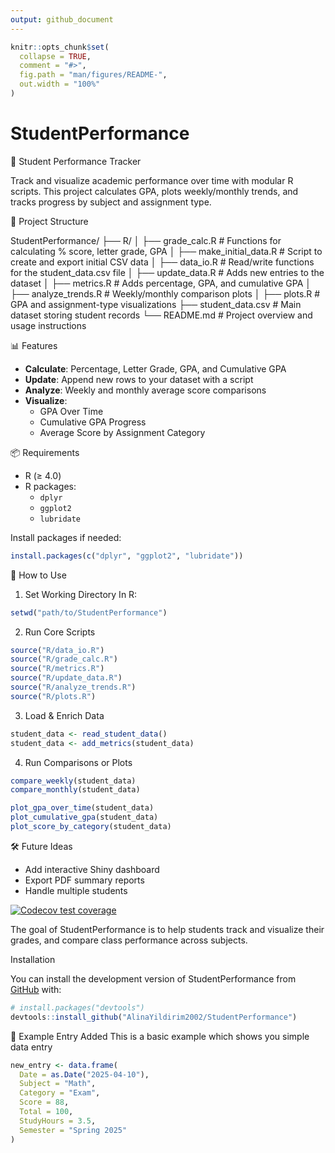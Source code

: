 ```yaml
---
output: github_document
---
```


<!-- README.md is generated from README.Rmd. Please edit that file -->

```r
knitr::opts_chunk$set(
  collapse = TRUE,
  comment = "#>",
  fig.path = "man/figures/README-",
  out.width = "100%"
)
```

# StudentPerformance
📘 Student Performance Tracker

Track and visualize academic performance over time with modular R scripts. This project calculates GPA, plots weekly/monthly trends, and tracks progress by 
subject and assignment type.

📂 Project Structure

StudentPerformance/
├── R/
│   ├── grade_calc.R          # Functions for calculating % score, letter grade, GPA
│   ├── make_initial_data.R   # Script to create and export initial CSV data
│   ├── data_io.R             # Read/write functions for the student_data.csv file
│   ├── update_data.R         # Adds new entries to the dataset
│   ├── metrics.R             # Adds percentage, GPA, and cumulative GPA
│   ├── analyze_trends.R      # Weekly/monthly comparison plots
│   ├── plots.R               # GPA and assignment-type visualizations
├── student_data.csv          # Main dataset storing student records
└── README.md                 # Project overview and usage instructions

📊 Features

- **Calculate**: Percentage, Letter Grade, GPA, and Cumulative GPA
- **Update**: Append new rows to your dataset with a script
- **Analyze**: Weekly and monthly average score comparisons
- **Visualize**:
  - GPA Over Time
  - Cumulative GPA Progress
  - Average Score by Assignment Category

📦 Requirements

- R (≥ 4.0)
- R packages:
  - `dplyr`
  - `ggplot2`
  - `lubridate`

Install packages if needed:

```r
install.packages(c("dplyr", "ggplot2", "lubridate"))
```

 🚀 How to Use

1. Set Working Directory
In R:

```r
setwd("path/to/StudentPerformance")
```

2. Run Core Scripts

```r
source("R/data_io.R")
source("R/grade_calc.R")
source("R/metrics.R")
source("R/update_data.R")        
source("R/analyze_trends.R")
source("R/plots.R")
```

3. Load & Enrich Data

```r
student_data <- read_student_data()
student_data <- add_metrics(student_data)
```

4. Run Comparisons or Plots

```r
compare_weekly(student_data)
compare_monthly(student_data)

plot_gpa_over_time(student_data)
plot_cumulative_gpa(student_data)
plot_score_by_category(student_data)
```

🛠️ Future Ideas

- Add interactive Shiny dashboard
- Export PDF summary reports
- Handle multiple students

<!-- badges: start -->
  [![Codecov test coverage](https://codecov.io/gh/AlinaYildirim2002/StudentPerformance/graph/badge.svg)](https://app.codecov.io/gh/AlinaYildirim2002/StudentPerformance)
<!-- badges: end -->

The goal of StudentPerformance is to help students track and visualize their grades, and compare class performance across subjects.


 Installation

You can install the development version of StudentPerformance from [GitHub](https://github.com/) with:

``` r
# install.packages("devtools")
devtools::install_github("AlinaYildirim2002/StudentPerformance")

```
🧠 Example Entry Added
This is a basic example which shows you simple data entry

```r
new_entry <- data.frame(
  Date = as.Date("2025-04-10"),
  Subject = "Math",
  Category = "Exam",
  Score = 88,
  Total = 100,
  StudyHours = 3.5,
  Semester = "Spring 2025"
)
```




